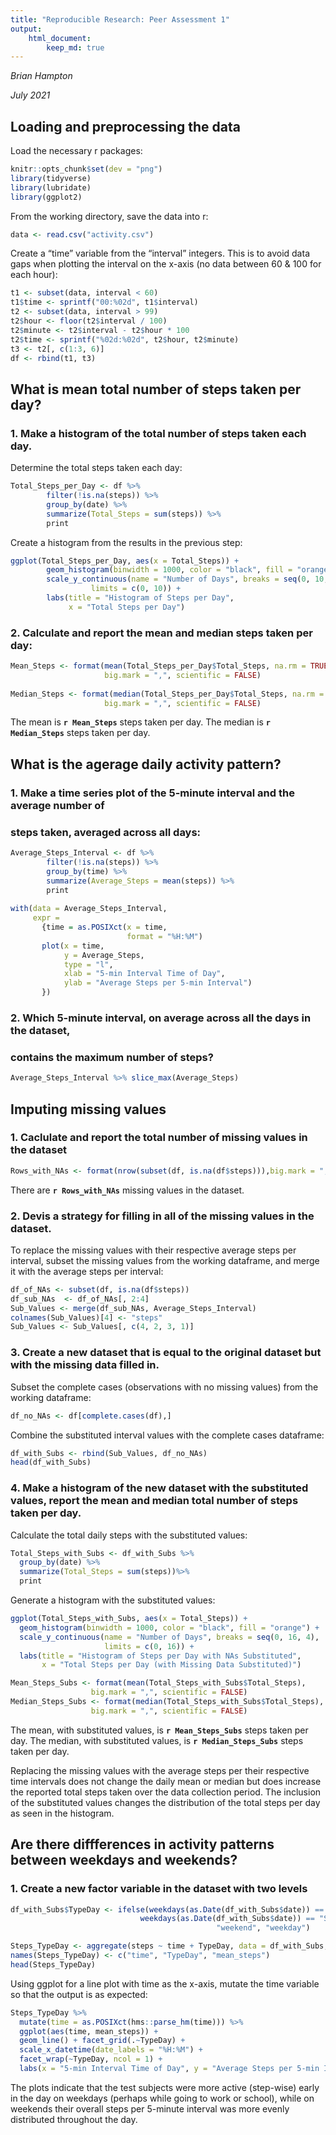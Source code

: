 ---
title: "Reproducible Research: Peer Assessment 1"
output: 
    html_document:
        keep_md: true
---
*Brian Hampton*

*July 2021*

## Loading and preprocessing the data
Load the necessary r packages:
```{r setup}
knitr::opts_chunk$set(dev = "png")
library(tidyverse)
library(lubridate)
library(ggplot2)

```

From the working directory, save the data into r:
```{r Load the data}
data <- read.csv("activity.csv")
```
Create a "time" variable from the "interval" integers.  This is to avoid data
gaps when plotting the interval on the x-axis (no data between 60 & 100 for
each hour):
```{r time}
t1 <- subset(data, interval < 60)
t1$time <- sprintf("00:%02d", t1$interval)
t2 <- subset(data, interval > 99)
t2$hour <- floor(t2$interval / 100)
t2$minute <- t2$interval - t2$hour * 100
t2$time <- sprintf("%02d:%02d", t2$hour, t2$minute)
t3 <- t2[, c(1:3, 6)]
df <- rbind(t1, t3)
```
## What is mean total number of steps taken per day?

### 1. Make a histogram of the total number of steps taken each day.

Determine the total steps taken each day:
```{r Total daily steps}
Total_Steps_per_Day <- df %>%
        filter(!is.na(steps)) %>%
        group_by(date) %>%
        summarize(Total_Steps = sum(steps)) %>%
        print
```
Create a histogram from the results in the previous step:
```{r Histogram of daily steps}
ggplot(Total_Steps_per_Day, aes(x = Total_Steps)) + 
        geom_histogram(binwidth = 1000, color = "black", fill = "orange") +
        scale_y_continuous(name = "Number of Days", breaks = seq(0, 10, 2), 
                  limits = c(0, 10)) +
        labs(title = "Histogram of Steps per Day", 
             x = "Total Steps per Day")
```

### 2. Calculate and report the **mean** and **median** steps taken per day:
```{r Mean and Median daily steps}
Mean_Steps <- format(mean(Total_Steps_per_Day$Total_Steps, na.rm = TRUE),
                     big.mark = ",", scientific = FALSE) 
                   
Median_Steps <- format(median(Total_Steps_per_Day$Total_Steps, na.rm = TRUE),
                     big.mark = ",", scientific = FALSE)   

```
The mean is **`r Mean_Steps`** steps taken per day.
The median is **`r Median_Steps`** steps taken per day.

## What is the agerage daily activity pattern?
### 1. Make a time series plot of the 5-minute interval and the average number of 
### steps taken, averaged across all days:

```{r Interval Average}
Average_Steps_Interval <- df %>%
        filter(!is.na(steps)) %>%
        group_by(time) %>%
        summarize(Average_Steps = mean(steps)) %>%
        print
        
with(data = Average_Steps_Interval,
     expr = 
       {time = as.POSIXct(x = time,
                          format = "%H:%M")
       plot(x = time,
            y = Average_Steps,
            type = "l",
            xlab = "5-min Interval Time of Day",
            ylab = "Average Steps per 5-min Interval")
       })
```

### 2. Which 5-minute interval, on average across all the days in the dataset, 
### contains the maximum number of steps?
```{r Max Interval}
Average_Steps_Interval %>% slice_max(Average_Steps)
```
## Imputing missing values
### 1. Caclulate and report the total number of missing values in the dataset
```{r Missing values}
Rows_with_NAs <- format(nrow(subset(df, is.na(df$steps))),big.mark = ",", scientific = FALSE) 
```
There are **`r Rows_with_NAs`** missing values in the dataset.

### 2. Devis a strategy for filling in all of the missing values in the dataset.
To replace the missing values with their respective average steps per interval, subset the missing values from the working dataframe, and merge it with the average
steps per interval:
```{r Fill missing values in working dataframe}
df_of_NAs <- subset(df, is.na(df$steps))
df_sub_NAs  <- df_of_NAs[, 2:4]
Sub_Values <- merge(df_sub_NAs, Average_Steps_Interval)
colnames(Sub_Values)[4] <- "steps"
Sub_Values <- Sub_Values[, c(4, 2, 3, 1)]
```
### 3. Create a new dataset that is equal to the original dataset but with the missing data filled in.
Subset the complete cases (observations with no missing values) from the working
dataframe:
```{r Complete cases in working dataframe}
df_no_NAs <- df[complete.cases(df),]
```
Combine the substituted interval values with the complete cases dataframe:
```{r }
df_with_Subs <- rbind(Sub_Values, df_no_NAs)
head(df_with_Subs)
```
### 4. Make a histogram of the new dataset with the substituted values, report the **mean** and **median** total number of steps taken per day.
Calculate the total daily steps with the substituted values:
```{r New total daily steps}
Total_Steps_with_Subs <- df_with_Subs %>%
  group_by(date) %>%
  summarize(Total_Steps = sum(steps))%>%
  print
```
Generate a histogram with the substituted values:
```{r Histogram with substituted values}
ggplot(Total_Steps_with_Subs, aes(x = Total_Steps)) + 
  geom_histogram(binwidth = 1000, color = "black", fill = "orange") +
  scale_y_continuous(name = "Number of Days", breaks = seq(0, 16, 4), 
                     limits = c(0, 16)) +
  labs(title = "Histogram of Steps per Day with NAs Substituted", 
       x = "Total Steps per Day (with Missing Data Substituted)")
```
```{r Mean and Median with substituted values}
Mean_Steps_Subs <- format(mean(Total_Steps_with_Subs$Total_Steps),
                  big.mark = ",", scientific = FALSE) 
Median_Steps_Subs <- format(median(Total_Steps_with_Subs$Total_Steps),
                  big.mark = ",", scientific = FALSE) 
```
The mean, with substituted values, is **`r Mean_Steps_Subs`** steps taken per day.
The median, with substituted values, is **`r Median_Steps_Subs`** steps taken per day.

Replacing the missing values with the average steps per their respective time intervals does not change the daily mean or median but does increase the reported total steps taken over the data collection period.  The inclusion of the substituted values changes the distribution of the total steps per day as seen in the histogram.

## Are there diffferences in activity patterns between weekdays and weekends?

### 1. Create a new factor variable in the dataset with two levels
```{r Type of Day}
df_with_Subs$TypeDay <- ifelse(weekdays(as.Date(df_with_Subs$date)) == "Saturday" |
                             weekdays(as.Date(df_with_Subs$date)) == "Sunday",
                                              "weekend", "weekday")

Steps_TypeDay <- aggregate(steps ~ time + TypeDay, data = df_with_Subs, FUN = mean)
names(Steps_TypeDay) <- c("time", "TypeDay", "mean_steps")
head(Steps_TypeDay)
```
Using ggplot for a line plot with time as the x-axis, mutate the time variable so that the output is as expected:
```{r Steps by Day Type}
Steps_TypeDay %>%
  mutate(time = as.POSIXct(hms::parse_hm(time))) %>%
  ggplot(aes(time, mean_steps)) +
  geom_line() + facet_grid(.~TypeDay) +
  scale_x_datetime(date_labels = "%H:%M") +
  facet_wrap(~TypeDay, ncol = 1) +
  labs(x = "5-min Interval Time of Day", y = "Average Steps per 5-min Interval")

```

The plots indicate that the test subjects were more active (step-wise) early in the day on weekdays (perhaps while going to work or school), while on weekends their overall steps per 5-minute interval was more evenly distributed throughout the day. 
                
